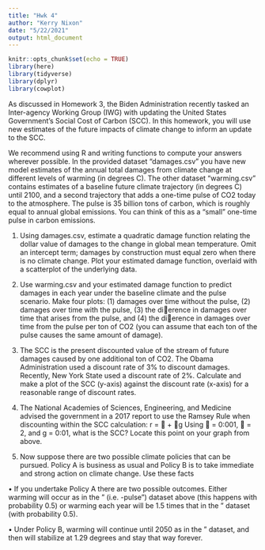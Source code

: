 ```yaml
---
title: "Hwk 4"
author: "Kerry Nixon"
date: "5/22/2021"
output: html_document
---
```


```r
knitr::opts_chunk$set(echo = TRUE)
library(here)
library(tidyverse)
library(dplyr)
library(cowplot)
```

As discussed in Homework 3, the Biden Administration recently tasked an Inter-agency Working
Group (IWG) with updating the United States Government's Social Cost of Carbon (SCC). In this
homework, you will use new estimates of the future impacts of climate change to inform an update
to the SCC.

We recommend using R and writing functions to compute your answers wherever possible.
In the provided dataset "damages.csv" you have new model estimates of the annual total damages
from climate change at different levels of warming (in degrees C). The other dataset "warming.csv"
contains estimates of a baseline future climate trajectory (in degrees C) until 2100, and a second
trajectory that adds a one-time pulse of CO2 today to the atmosphere. The pulse is 35 billion tons
of carbon, which is roughly equal to annual global emissions. You can think of this as a "small"
one-time pulse in carbon emissions.

1. Using damages.csv, estimate a quadratic damage function relating the dollar value of damages
to the change in global mean temperature. Omit an intercept term; damages by construction
must equal zero when there is no climate change. Plot your estimated damage function,
overlaid with a scatterplot of the underlying data.

2. Use warming.csv and your estimated damage function to predict damages in each year under
the baseline climate and the pulse scenario. Make four plots: (1) damages over time without
the pulse, (2) damages over time with the pulse, (3) the dierence in damages over time that
arises from the pulse, and (4) the dierence in damages over time from the pulse per ton of
CO2 (you can assume that each ton of the pulse causes the same amount of damage).

3. The SCC is the present discounted value of the stream of future damages caused by one
additional ton of CO2. The Obama Administration used a discount rate of 3% to discount
damages. Recently, New York State used a discount rate of 2%. Calculate and make a plot of
the SCC (y-axis) against the discount rate (x-axis) for a reasonable range of discount rates.

4. The National Academies of Sciences, Engineering, and Medicine advised the government in a
2017 report to use the Ramsey Rule when discounting within the SCC calculation:
r =  + g
Using  = 0:001,  = 2, and g = 0:01, what is the SCC? Locate this point on your graph from
above.

5. Now suppose there are two possible climate policies that can be pursued. Policy A is business
as usual and Policy B is to take immediate and strong action on climate change. Use these
facts

• If you undertake Policy A there are two possible outcomes. Either warming will occur as
in the \baseline" (i.e. \no-pulse") dataset above (this happens with probability 0.5) or
warming each year will be 1.5 times that in the \baseline" dataset (with probability 0.5).

• Under Policy B, warming will continue until 2050 as in the \baseline" dataset, and then
will stabilize at 1.29 degrees and stay that way forever.